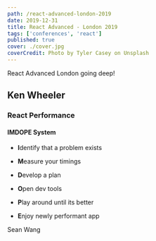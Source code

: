 ```yaml
---
path: /react-advanced-london-2019
date: 2019-12-31
title: React Advanced - London 2019
tags: ['conferences', 'react']
published: true
cover: ./cover.jpg
coverCredit: Photo by Tyler Casey on Unsplash
---
```


React Advanced London going deep!

## Ken Wheeler

### React Performance

#### IMDOPE System

- **I**dentify that a problem exists

- **M**easure your timings

- **D**evelop a plan
- **O**pen dev tools
- **P**lay around until its better
- **E**njoy newly performant app

Sean Wang
